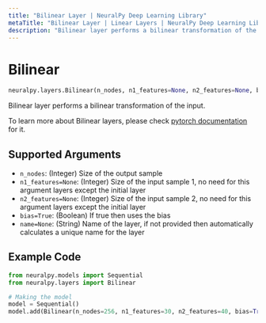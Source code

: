 ```yaml
---
title: "Bilinear Layer | NeuralPy Deep Learning Library"
metaTitle: "Bilinear Layer | Linear Layers | NeuralPy Deep Learning Library"
description: "Bilinear layer performs a bilinear transformation of the input."
---
```

# Bilinear

```python
neuralpy.layers.Bilinear(n_nodes, n1_features=None, n2_features=None, bias=True, name=None)
```

Bilinear layer performs a bilinear transformation of the input.

To learn more about Bilinear layers, please check [pytorch documentation](https://pytorch.org/docs/stable/nn.html?highlight=bilinear) for it.

## Supported Arguments

- `n_nodes`: (Integer) Size of the output sample
- `n1_features=None`: (Integer) Size of the input sample 1, no need for this argument layers except the initial layer
- `n2_features=None`: (Integer) Size of the input sample 2, no need for this argument layers except the initial layer
- `bias=True`: (Boolean) If true then uses the bias
- `name=None`: (String) Name of the layer, if not provided then automatically calculates a unique name for the layer

## Example Code

```python
from neuralpy.models import Sequential
from neuralpy.layers import Bilinear

# Making the model
model = Sequential()
model.add(Bilinear(n_nodes=256, n1_features=30, n2_features=40, bias=True, name="Input Layer"))
```